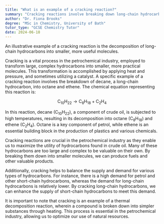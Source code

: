 ```yaml
---
title: "What is an example of a cracking reaction?"
summary: "Cracking reactions involve breaking down long-chain hydrocarbons into smaller, more useful molecules, enhancing their utility in various applications."
author: "Dr. Fiona Brooks"
degree: "MSc in Chemistry, University of Bath"
tutor_type: "GCSE Chemistry Tutor"
date: 2024-06-18
---
```


An illustrative example of a cracking reaction is the decomposition of long-chain hydrocarbons into smaller, more useful molecules.

Cracking is a vital process in the petrochemical industry, employed to transform large, complex hydrocarbons into smaller, more practical molecules. This transformation is accomplished by applying heat and pressure, and sometimes utilizing a catalyst. A specific example of a cracking reaction involves the breakdown of decane, a long-chain hydrocarbon, into octane and ethene. The chemical equation representing this reaction is:

$$
\text{C}_{10}\text{H}_{22} \rightarrow \text{C}_{8}\text{H}_{18} + \text{C}_{2}\text{H}_{4}
$$

In this reaction, decane ($\text{C}_{10}\text{H}_{22}$), a component of crude oil, is subjected to high temperatures, resulting in its decomposition into octane ($\text{C}_{8}\text{H}_{18}$) and ethene ($\text{C}_{2}\text{H}_{4}$). Octane is a key component of petrol, while ethene is an essential building block in the production of plastics and various chemicals.

Cracking reactions are crucial in the petrochemical industry as they enable us to maximize the utility of hydrocarbons found in crude oil. Many of these hydrocarbons are too large and complex to be valuable on their own. By breaking them down into smaller molecules, we can produce fuels and other valuable products.

Additionally, cracking helps to balance the supply and demand for various types of hydrocarbons. For instance, there is a high demand for petrol and other short-chain hydrocarbons, whereas the demand for long-chain hydrocarbons is relatively lower. By cracking long-chain hydrocarbons, we can enhance the supply of short-chain hydrocarbons to meet this demand.

It is important to note that cracking is an example of a thermal decomposition reaction, wherein a compound is broken down into simpler substances through heating. This process is essential in the petrochemical industry, allowing us to optimize our use of natural resources.
    